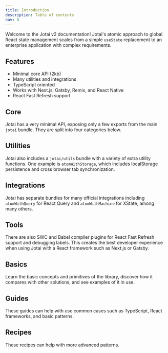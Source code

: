 ```yaml
---
title: Introduction
description: Table of contents
nav: 0
---
```


Welcome to the Jotai v2 documentation! Jotai's atomic approach to global React state management scales from a simple `useState` replacement to an enterprise application with complex requirements.

## Features

- Minimal core API (2kb)
- Many utilities and integrations
- TypeScript oriented
- Works with Next.js, Gatsby, Remix, and React Native
- React Fast Refresh support

## Core

Jotai has a very minimal API, exposing only a few exports from the main `jotai` bundle. They are split into four categories below.

<TOC section="core" />

## Utilities

Jotai also includes a `jotai/utils` bundle with a variety of extra utility functions. One example is `atomWithStorage`, which includes localStorage persistence and cross browser tab synchronization.

<TOC section="utilities" />

## Integrations

Jotai has separate bundles for many official integrations including `atomWithQuery` for React Query and `atomWithMachine` for XState, among many others.

<TOC section="integrations" />

## Tools

There are also SWC and Babel compiler plugins for React Fast Refresh support and debugging labels. This creates the best developer experience when using Jotai with a React framework such as Next.js or Gatsby.

<TOC section="tools" />

## Basics

Learn the basic concepts and primitives of the library, discover how it compares with other solutions, and see examples of it in use.

<TOC section="basics" />

## Guides

These guides can help with use common cases such as TypeScript, React frameworks, and basic patterns.

<TOC section="guides" />

## Recipes

These recipes can help with more advanced patterns.

<TOC section="recipes" />
